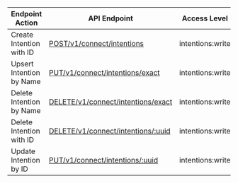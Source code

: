 | Endpoint Action      | API Endpoint           | Access Level   | Note   |
| -------------------- | ---------------------- | -------------- | ------ |
Create Intention with ID|[POST/v1/connect/intentions](https://www.consul.io/api-docs/connect/intentions#create-intention-with-id)|intentions:write|
Upsert Intention by Name|[PUT/v1/connect/intentions/exact](https://www.consul.io/api-docs/connect/intentions#upsert-intention-by-name)|intentions:write|
Delete Intention by Name|[DELETE/v1/connect/intentions/exact](https://www.consul.io/api-docs/connect/intentions#delete-intention-by-name)|intentions:write|
Delete Intention with ID|[DELETE/v1/connect/intentions/:uuid](https://www.consul.io/api-docs/connect/intentions#delete-intention-by-id)|intentions:write|
Update Intention by ID|[PUT/v1/connect/intentions/:uuid](https://www.consul.io/api-docs/connect/intentions#update-intention-by-id)|intentions:write|

